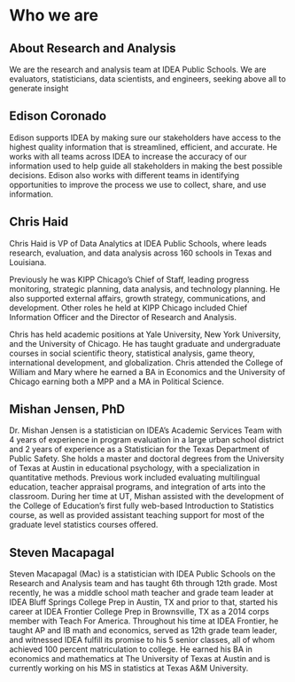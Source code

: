 # Who we are {#who}

## About Research and Analysis

We are the research and analysis team at IDEA Public Schools.  We are evaluators, statisticians, data scientists, and engineers, seeking above all to generate insight

## Edison Coronado

Edison supports IDEA by making sure our stakeholders have access to the highest quality information that is streamlined, efficient, and accurate.  He works with all teams across IDEA to increase the accuracy of our information used to help guide all stakeholders in making the best possible decisions.  Edison also works with different teams in identifying opportunities to improve the process we use to collect, share, and use information.


## Chris Haid 
Chris Haid is VP of Data Analytics at IDEA Public Schools, where leads research, evaluation, and data analysis across 160 schools in Texas and Louisiana.

Previously he was KIPP Chicago’s Chief of Staff, leading progress monitoring, strategic planning, data analysis, and technology planning. He also supported external affairs, growth strategy, communications, and development. Other roles he held at KIPP Chicago included Chief Information Officer and the Director of Research and Analysis.

Chris has held academic positions at Yale University, New York University, and the University of Chicago. He has taught graduate and undergraduate courses in social scientific theory, statistical analysis, game theory, international development, and globalization. Chris attended the College of William and Mary where he earned a BA in Economics and the University of Chicago earning both a MPP and a MA in Political Science.

## Mishan Jensen, PhD
Dr. Mishan Jensen is a statistician on IDEA’s Academic Services Team with 4 years of experience in program evaluation in a large urban school district and 2 years of experience as a Statistician for the Texas Department of Public Safety. She holds a master and doctoral degrees from the University of Texas at Austin in educational psychology, with a specialization in quantitative methods. Previous work included evaluating multilingual education, teacher appraisal programs, and integration of arts into the classroom. During her time at UT, Mishan assisted with the development of the College of Education’s first fully web-based Introduction to Statistics course, as well as provided assistant teaching support for most of the graduate level statistics courses offered.

## Steven Macapagal
Steven Macapagal (Mac) is a statistician with IDEA Public Schools on the Research and Analysis team and has taught 6th through 12th grade. Most recently, he was a middle school math teacher and grade team leader at IDEA Bluff Springs College Prep in Austin, TX and prior to that, started his career at IDEA Frontier College Prep in Brownsville, TX as a 2014 corps member with Teach For America. Throughout his time at IDEA Frontier, he taught AP and IB math and economics, served as 12th grade team leader, and witnessed IDEA fulfill its promise to his 5 senior classes, all of whom achieved 100 percent matriculation to college. He earned his BA in economics and mathematics at The University of Texas at Austin and is currently working on his MS in statistics at Texas A&M University.
